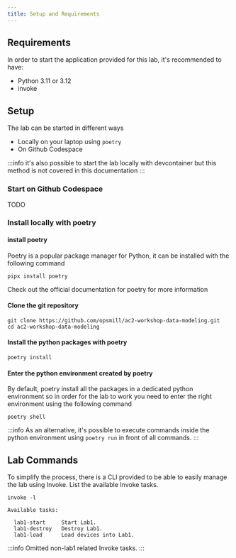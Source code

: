 ```yaml
---
title: Setup and Requirements
---
```



## Requirements

In order to start the application provided for this lab, it's recommended to have:

- Python 3.11 or 3.12
- invoke

## Setup

The lab can be started in different ways
- Locally on your laptop using `poetry`
- On Github Codespace

:::info
it's also possible to start the lab locally with devcontainer but this method is not covered in this documentation
:::

### Start on Github Codespace

TODO

### Install locally with poetry

#### install poetry

Poetry is a popular package manager for Python, it can be installed with the following command
```shell
pipx install poetry
```

Check out the official documentation for poetry for more information
<ReferenceLink title="Poetry documentation" url="https://python-poetry.org/docs/#installation" openInNewTab />

#### Clone the git repository

```shell
git clone https://github.com/opsmill/ac2-workshop-data-modeling.git
cd ac2-workshop-data-modeling
```

#### Install the python packages with poetry

```shell
poetry install
```

#### Enter the python environment created by poetry

By default, poetry install all the packages in a dedicated python environment so in order for the lab to work you need to enter the right environment using the following command

```shell
poetry shell
```

:::info
As an alternative, it's possible to execute commands inside the python environment using `poetry run` in front of all commands.
:::


## Lab Commands

To simplify the process, there is a CLI provided to be able to easily manage the lab using Invoke. List the available Invoke tasks.

```shell
invoke -l
```
```shell
Available tasks:

  lab1-start     Start Lab1.
  lab1-destroy   Destroy Lab1.
  lab1-load      Load devices into Lab1.
```

:::info
Omitted non-lab1 related Invoke tasks.
:::


